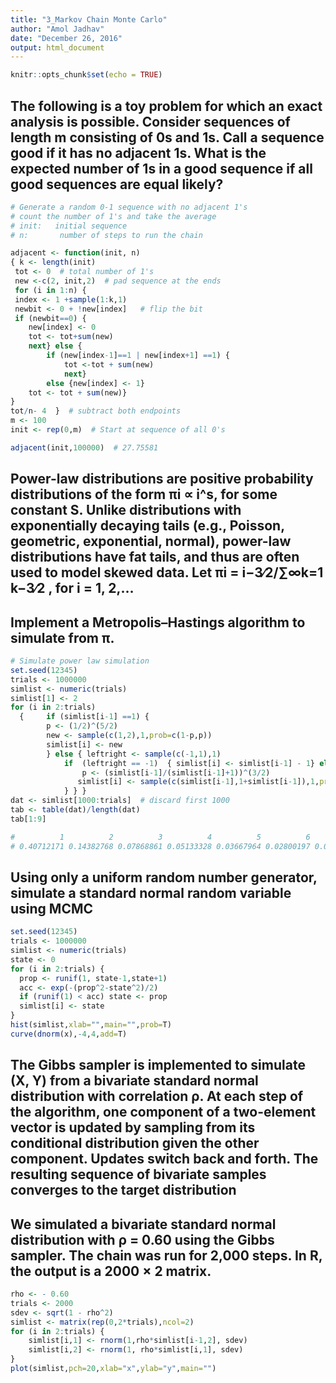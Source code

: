 ```yaml
---
title: "3_Markov Chain Monte Carlo"
author: "Amol Jadhav"
date: "December 26, 2016"
output: html_document
---
```


```r
knitr::opts_chunk$set(echo = TRUE)
```

## The following is a toy problem for which an exact analysis is possible. Consider sequences of length m consisting of 0s and 1s. Call a sequence good if it has no adjacent 1s. What is the expected number of 1s in a good sequence if all good sequences are equal likely?

```r
# Generate a random 0-1 sequence with no adjacent 1's
# count the number of 1's and take the average
# init:   initial sequence
# n:       number of steps to run the chain

adjacent <- function(init, n)
{ k <- length(init)
 tot <- 0  # total number of 1's
 new <-c(2, init,2)  # pad sequence at the ends
 for (i in 1:n) { 
 index <- 1 +sample(1:k,1)
 newbit <- 0 + !new[index]   # flip the bit
 if (newbit==0) {
 	new[index] <- 0
 	tot <- tot+sum(new)
 	next} else {
 		if (new[index-1]==1 | new[index+1] ==1) {
 			tot <-tot + sum(new)
 			next}
 		else {new[index] <- 1} 
 	tot <- tot + sum(new)} 
} 
tot/n- 4  }  # subtract both endpoints
m <- 100
init <- rep(0,m)  # Start at sequence of all 0's

adjacent(init,100000)  # 27.75581

```

## Power-law distributions are positive probability distributions of the form πi ∝ i^s, for some constant S. Unlike distributions with exponentially decaying tails (e.g., Poisson, geometric, exponential, normal), power-law distributions have fat tails, and thus are often used to model skewed data. Let πi = i−3∕2/∑∞k=1 k−3∕2 , for i = 1, 2,...
## Implement a Metropolis–Hastings algorithm to simulate from π.
```r
# Simulate power law simulation
set.seed(12345)
trials <- 1000000
simlist <- numeric(trials)
simlist[1] <- 2
for (i in 2:trials)
  {  	if (simlist[i-1] ==1) {
  		p <- (1/2)^(5/2)
  		new <- sample(c(1,2),1,prob=c(1-p,p))
  		simlist[i] <- new
  		} else { leftright <- sample(c(-1,1),1)
  			if  (leftright == -1)  { simlist[i] <- simlist[i-1] - 1} else {
  			    p <- (simlist[i-1]/(simlist[i-1]+1))^(3/2)
  			   simlist[i] <- sample(c(simlist[i-1],1+simlist[i-1]),1,prob=c(1-p,p))
  			} } } 
dat <- simlist[1000:trials]  # discard first 1000
tab <- table(dat)/length(dat)	
tab[1:9]

#          1          2          3          4          5          6          7          8          9 
# 0.40712171 0.14382768 0.07868861 0.05133328 0.03667964 0.02800197 0.02181880 0.01784182 0.01479278 
```

## Using only a uniform random number generator, simulate a standard normal random variable using MCMC
```r
set.seed(12345)
trials <- 1000000
simlist <- numeric(trials)
state <- 0
for (i in 2:trials) {
  prop <- runif(1, state-1,state+1)
  acc <- exp(-(prop^2-state^2)/2)
  if (runif(1) < acc) state <- prop
  simlist[i] <- state
}
hist(simlist,xlab="",main="",prob=T)
curve(dnorm(x),-4,4,add=T)
```

## The Gibbs sampler is implemented to simulate (X, Y) from a bivariate standard normal distribution with correlation ρ. At each step of the algorithm, one component of a two-element vector is updated by sampling from its conditional distribution given the other component. Updates switch back and forth. The resulting sequence of bivariate samples converges to the target distribution
## We simulated a bivariate standard normal distribution with ρ = 0.60 using the Gibbs sampler. The chain was run for 2,000 steps. In R, the output is a 2000 × 2 matrix.

```r
rho <- - 0.60
trials <- 2000
sdev <- sqrt(1 - rho^2)
simlist <- matrix(rep(0,2*trials),ncol=2)
for (i in 2:trials) {
	simlist[i,1] <- rnorm(1,rho*simlist[i-1,2], sdev)
	simlist[i,2] <- rnorm(1, rho*simlist[i,1], sdev)
}
plot(simlist,pch=20,xlab="x",ylab="y",main="")
```

## 

```r

```